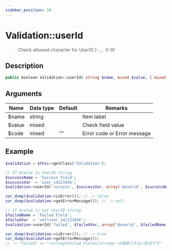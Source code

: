 ```yaml
---
sidebar_position: 10
---
```


# Validation::userId

> Check allowed character for UserID (- \_ . 0-9)

## Description

```php
public boolean Validation::userId( string $name, mixed $value, [ mixed $code = '' ] )
```

## Arguments

| Name   | Data type | Default | Remarks                     |
| ------ | --------- | ------- | --------------------------- |
| $name  | string    |         | Item label                  |
| $value | mixed     |         | Check field value           |
| $code  | mixed     | ""      | Error code or Error message |

## Example

```php title="Controller"
$validation = $this->getClass('Validation');

// If $value is UserID string
$successName = 'Success Field';
$successVar  = 'user_id123456';
$validation->userId('success', $successVar, array('@userid', $successName));

var_dump($validation->isError()); // -> false
var_dump($validation->getErrorMessage()); // -> null

// If $value is not UserID string
$failedName = 'Failed Field';
$failedVar  = 'not*user_id/123456';
$validation->userId('failed', $failedVar, array('@userid', $failedName));

var_dump($validation->isError()); // -> true
var_dump($validation->getErrorMessage());
// -> "failed" => "<strong>Failed Field</strong> は登録できない形式です"
```
